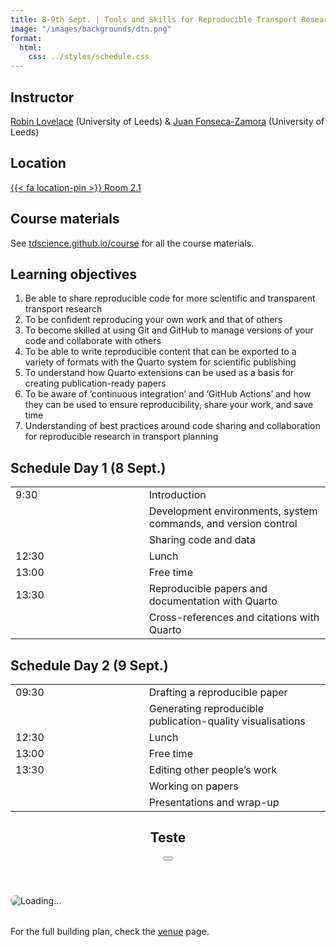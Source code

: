 ```yaml
---
title: 8-9th Sept. | Tools and Skills for Reproducible Transport Research
image: "/images/backgrounds/dtn.png"
format:
  html:
    css: ../styles/schedule.css
---
```


## Instructor

[Robin Lovelace](/speakers/rlovelace.html) (University of Leeds) & [Juan Fonseca-Zamora](/speakers/jzamora.html) (University of Leeds)


## Location

<a class="plant-trigger small mt-1" data-plant-title="Upper floor: Room 2.1" data-plant-url="/images/plant/upper_21.png" href="#">{{< fa location-pin >}}  Room 2.1</a>



## Course materials

See [tdscience.github.io/course](https://tdscience.github.io/course/) for all the course materials.


## Learning objectives
1. Be able to share reproducible code for more scientific and transparent transport research
2. To be confident reproducing your own work and that of others
3. To become skilled at using Git and GitHub to manage versions of your code and collaborate with others
4. To be able to write reproducible content that can be exported to a variety of formats with the Quarto system for scientific publishing
5. To understand how Quarto extensions can be used as a basis for creating publication-ready papers
6. To be aware of ‘continuous integration’ and ‘GitHub Actions’ and how they can be used to ensure reproducibility, share your work, and save time
7. Understanding of best practices around code sharing and collaboration for reproducible research in transport planning


## Schedule Day 1 (8 Sept.)
::: {.schedule-forum}
| |  |
| --- | ---- |
| 9:30 | <span class="event-outline-blue"></span> Introduction |
| | <span class="event-filled-green"></span> Development environments, system commands, and version control |
| | <span class="event-filled-green"></span> Sharing code and data |
| 12:30 | <span class="event-outline-blue"></span> Lunch |
| 13:00 | <span class="event-outline-blue"></span> Free time |
| 13:30 | <span class="event-filled-green"></span> Reproducible papers and documentation with Quarto |
| | <span class="event-filled-green"></span> Cross-references and citations with Quarto |
:::

## Schedule Day 2 (9 Sept.)
::: {.schedule-forum}
| |  |
| --- | ---- |
| 09:30 | <span class="event-filled-green"></span> Drafting a reproducible paper |
| | <span class="event-filled-green"></span> Generating reproducible publication-quality visualisations |
| 12:30 | <span class="event-outline-blue"></span> Lunch |
| 13:00 | <span class="event-outline-blue"></span> Free time |
| 13:30 | <span class="event-filled-green"></span> Editing other people’s work |
| | <span class="event-filled-green"></span> Working on papers |
| | <span class="event-filled-green"></span> Presentations and wrap-up |
:::






```{=html}
<script src="https://unpkg.com/micromodal/dist/micromodal.min.js"></script>

<div class="modal micromodal-slide" id="plant-modal" aria-hidden="true">
  <div class="modal__overlay" tabindex="-1" data-micromodal-close>
    <div class="modal__container" role="dialog" aria-modal="true" aria-labelledby="plant-modal-title">
      <header>
        <h2 id="plant-modal-title">Teste</h2>
        <button aria-label="Close modal" data-micromodal-close class="btn btn-ouline-secondary"><i class="fa-solid fa-xmark"></i></button>
      </header>
      <main>
        <img id="plant-modal-img" src="" alt="Loading..." style="max-width:100%; border-radius:8px;" />
      </main>

      <img id="plant-legend" src="/images/plant/legend.png" alt="" style="max-width:100%; border-radius:8px;" />

      <p style="margin-top: 32px;">For the full building plan, check the <a href="/info/venue.html">venue</a> page.</p>
    </div>
  </div>
</div>

<script>
document.addEventListener("DOMContentLoaded", function() {
  // Initialize Micromodal with explicit modal id
  MicroModal.init({
    openTrigger: 'data-micromodal-trigger',
    closeTrigger: 'data-micromodal-close',
    disableScroll: true,
    awaitOpenAnimation: false,
    awaitCloseAnimation: false,
    onClose: () => {
      document.getElementById("plant-modal-img").setAttribute("src", "");
    }
  });

  // Attach dynamic trigger handler
  document.querySelectorAll(".plant-trigger").forEach(function(trigger) {
    trigger.addEventListener("click", function(e) {
      e.preventDefault();
      document.getElementById("plant-modal-img").setAttribute("src", "#");

      // Read data attributes
      const title = trigger.getAttribute("data-plant-title");
      const url   = trigger.getAttribute("data-plant-url");

      // Update modal content
      document.getElementById("plant-modal-title").textContent = title;
      document.getElementById("plant-modal-img").setAttribute("src", url);

      // Open the modal safely
      MicroModal.show("plant-modal");
    });
  });
});
</script>

```
